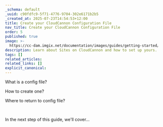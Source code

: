 ```yaml
---
_schema: default
_uuid: c90fdfc9-5f71-4776-9704-302e6171b2b5
_created_at: 2025-07-23T14:54:53+12:00
title: Create your CloudCannon Configuration File
nav_title: Create your CloudCannon Configuration File
order: 5
published: true
image: >-
  https://cc-dam.imgix.net/documentation/images/guides/getting-started/guide-thumbnails/CloudCannon-Getting-Started-Thumbnail-Universal.png
description: Learn about Sites on CloudCannon and how to set up yours.
tags: []
related_articles:
related_links: []
explicit_canonical:
---
```

What is a config file?

How to create one?

Where to return to config file?

&nbsp;

In the next step of this guide, we'll cover...